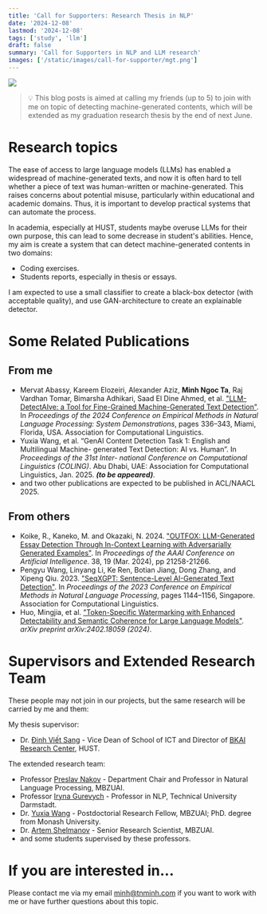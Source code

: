 ```yaml
---
title: 'Call for Supporters: Research Thesis in NLP'
date: '2024-12-08'
lastmod: '2024-12-08'
tags: ['study', 'llm']
draft: false
summary: 'Call for Supporters in NLP and LLM research'
images: ['/static/images/call-for-supporter/mgt.png']
---
```


![](/static/images/call-for-supporter/mgt.png)

> 💡 This blog posts is aimed at calling my friends (up to 5) to join with me on topic of detecting machine-generated contents, which will be extended as my graduation research thesis by the end of next June.

# Research topics
The ease of access to large language models (LLMs) has enabled a widespread of machine-generated texts, and now it is often hard to tell whether a piece of text was human-written or machine-generated. This raises concerns about potential misuse, particularly within educational and academic domains. Thus, it is important to develop practical systems that can automate the process.

In academia, especially at HUST, students maybe overuse LLMs for their own purpose, this can lead to some decrease in student's abilities. Hence, my aim is create a system that can detect machine-generated contents in two domains:
* Coding exercises.
* Students reports, especially in thesis or essays.

I am expected to use a small classifier to create a black-box detector (with acceptable quality), and use GAN-architecture to create an explainable detector.


# Some Related Publications

## From me
* Mervat Abassy, Kareem Elozeiri, Alexander Aziz, **Minh Ngoc Ta**, Raj Vardhan Tomar, Bimarsha Adhikari, Saad El Dine Ahmed, et al. ["LLM-DetectAIve: a Tool for Fine-Grained Machine-Generated Text Detection"](https://aclanthology.org/2024.emnlp-demo.35/). In *Proceedings of the 2024 Conference on Empirical Methods in Natural Language Processing: System Demonstrations*, pages 336–343, Miami, Florida, USA. Association for Computational Linguistics.
* Yuxia Wang, et al. “GenAI Content Detection Task 1: English and Multilingual Machine- generated Text Detection: AI vs. Human”. In *Proceedings of the 31st Inter- national Conference on Computational Linguistics (COLING)*. Abu Dhabi, UAE: Association for Computational Linguistics, Jan. 2025. ***(to be appeared)***.
* and two other publications are expected to be published in ACL/NAACL 2025.

## From others
* Koike, R., Kaneko, M. and Okazaki, N. 2024. ["OUTFOX: LLM-Generated Essay Detection Through In-Context Learning with Adversarially Generated Examples"](https://ojs.aaai.org/index.php/AAAI/article/view/30120). In *Proceedings of the AAAI Conference on Artificial Intelligence*. 38, 19 (Mar. 2024), pp 21258-21266.
* Pengyu Wang, Linyang Li, Ke Ren, Botian Jiang, Dong Zhang, and Xipeng Qiu. 2023. ["SeqXGPT: Sentence-Level AI-Generated Text Detection"](https://aclanthology.org/2023.emnlp-main.73/). In *Proceedings of the 2023 Conference on Empirical Methods in Natural Language Processing*, pages 1144–1156, Singapore. Association for Computational Linguistics.
* Huo, Mingjia, et al. ["Token-Specific Watermarking with Enhanced Detectability and Semantic Coherence for Large Language Models"](https://arxiv.org/abs/2402.18059). *arXiv preprint arXiv:2402.18059 (2024)*.


# Supervisors and Extended Research Team

These people may not join in our projects, but the same research will be carried by me and them:

My thesis supervisor:
* Dr. [Đinh Viết Sang](https://users.soict.hust.edu.vn/sangdv) - Vice Dean of School of ICT and Director of [BKAI Research Center](https://bkai.ai), HUST.

The extended research team:
* Professor [Preslav Nakov](https://scholar.google.com/citations?user=DfXsKZ4AAAAJ&hl=en) - Department Chair and Professor in Natural Language Processing, MBZUAI.
* Professor [Iryna Gurevych](https://scholar.google.com/citations?user=t3A39e8AAAAJ&hl=en) - Professor in NLP, Technical University Darmstadt.
* Dr. [Yuxia Wang](https://scholar.google.com.au/citations?user=dciz7yMAAAAJ&hl=en) - Postdoctorial Research Fellow, MBZUAI; PhD. degree from Monash University.
* Dr. [Artem Shelmanov](https://scholar.google.ru/citations?user=-zFR1g0AAAAJ&hl=en) - Senior Research Scientist, MBZUAI.
* and some students supervised by these professors.

# If you are interested in...
Please contact me via my email [minh@tnminh.com](mailto:minh@tnminh.com) if you want to work with me or have further questions about this topic.